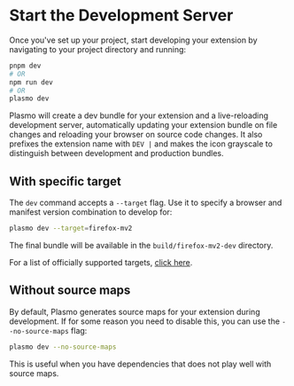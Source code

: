 # Start the Development Server

Once you've set up your project, start developing your extension by navigating to your project directory and running:

```sh
pnpm dev
# OR
npm run dev
# OR
plasmo dev
```

Plasmo will create a dev bundle for your extension and a live-reloading development server, automatically updating your extension bundle on file changes and reloading your browser on source code changes. It also prefixes the extension name with `DEV |` and makes the icon grayscale to distinguish between development and production bundles.

## With specific target

The `dev` command accepts a `--target` flag. Use it to specify a browser and manifest version combination to develop for:

```sh
plasmo dev --target=firefox-mv2
```

The final bundle will be available in the `build/firefox-mv2-dev` directory.

For a list of officially supported targets, [click here](./faq#what-are-the-officially-supported-browser-targets).

## Without source maps

By default, Plasmo generates source maps for your extension during development. If for some reason you need to disable this, you can use the `--no-source-maps` flag:

```sh
plasmo dev --no-source-maps
```

This is useful when you have dependencies that does not play well with source maps.
